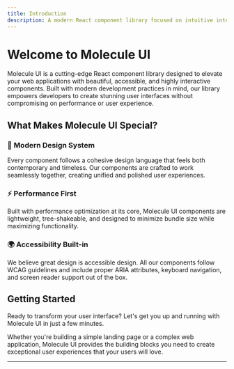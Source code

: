 ```yaml
---
title: Introduction
description: A modern React component library focused on intuitive interactions and seamless user experiences.
---
```


# Welcome to Molecule UI

Molecule UI is a cutting-edge React component library designed to elevate your web applications with beautiful, accessible, and highly interactive components. Built with modern development practices in mind, our library empowers developers to create stunning user interfaces without compromising on performance or user experience.

## What Makes Molecule UI Special?

### 🎨 **Modern Design System**

Every component follows a cohesive design language that feels both contemporary and timeless. Our components are crafted to work seamlessly together, creating unified and polished user experiences.

### ⚡ **Performance First**

Built with performance optimization at its core, Molecule UI components are lightweight, tree-shakeable, and designed to minimize bundle size while maximizing functionality.

### 🌍 **Accessibility Built-in**

We believe great design is accessible design. All our components follow WCAG guidelines and include proper ARIA attributes, keyboard navigation, and screen reader support out of the box.

## Getting Started

Ready to transform your user interface? Let's get you up and running with Molecule UI in just a few minutes.

Whether you're building a simple landing page or a complex web application, Molecule UI provides the building blocks you need to create exceptional user experiences that your users will love.

---
